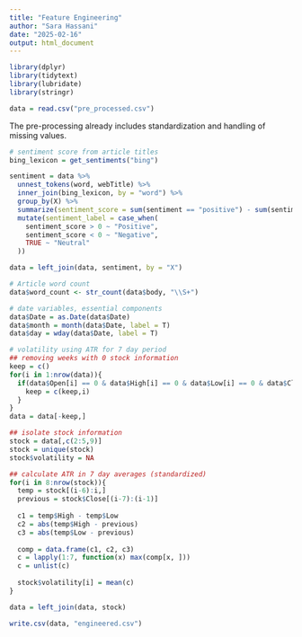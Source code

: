 ---
title: "Feature Engineering"
author: "Sara Hassani"
date: "2025-02-16"
output: html_document
---

```{r setup}
library(dplyr)
library(tidytext)
library(lubridate)
library(stringr)
```

```{r}
data = read.csv("pre_processed.csv")
```

The pre-processing already includes standardization and handling of missing values.

```{r}
# sentiment score from article titles
bing_lexicon = get_sentiments("bing")

sentiment = data %>%
  unnest_tokens(word, webTitle) %>%
  inner_join(bing_lexicon, by = "word") %>%
  group_by(X) %>%
  summarize(sentiment_score = sum(sentiment == "positive") - sum(sentiment == "negative")) %>%
  mutate(sentiment_label = case_when(
    sentiment_score > 0 ~ "Positive",
    sentiment_score < 0 ~ "Negative",
    TRUE ~ "Neutral"
  ))

data = left_join(data, sentiment, by = "X")

# Article word count
data$word_count <- str_count(data$body, "\\S+")  

# date variables, essential components
data$Date = as.Date(data$Date)
data$month = month(data$Date, label = T)
data$day = wday(data$Date, label = T)

# volatility using ATR for 7 day period
## removing weeks with 0 stock information
keep = c()
for(i in 1:nrow(data)){
  if(data$Open[i] == 0 & data$High[i] == 0 & data$Low[i] == 0 & data$Close[i] == 0){
    keep = c(keep,i)
  }
}
data = data[-keep,]

## isolate stock information
stock = data[,c(2:5,9)]
stock = unique(stock)
stock$volatility = NA

## calculate ATR in 7 day averages (standardized)
for(i in 8:nrow(stock)){
  temp = stock[(i-6):i,]
  previous = stock$Close[(i-7):(i-1)]
  
  c1 = temp$High - temp$Low
  c2 = abs(temp$High - previous)
  c3 = abs(temp$Low - previous)
  
  comp = data.frame(c1, c2, c3)
  c = lapply(1:7, function(x) max(comp[x, ]))
  c = unlist(c)
  
  stock$volatility[i] = mean(c)
}

data = left_join(data, stock)

write.csv(data, "engineered.csv")
```



